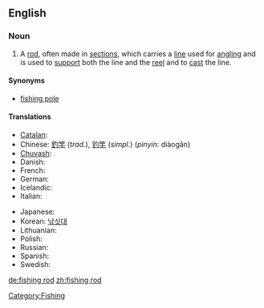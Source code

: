 ==English==
{{wikipedia}}

===Noun===
{{en-noun|sg=[[fishing]] [[rod]]}}

# A [[rod]], often made in [[sections]], which carries a [[line]] used for [[angling]] and is used to [[support]] both the line and the [[reel]] and to [[cast]] the line.

====Synonyms====
* [[fishing pole]]

====Translations====
{{trans-top|rod used for angling}}
* [[Catalan]]: {{t+|ca|canya de pescar|f}}
* Chinese: [[釣竿]] (''trad.''), [[钓竿]] (''simpl.'') (''pinyin:'' diàogān)
* [[Chuvash]]: {{tø|cv|вăлта|sc=Cyrl|xs=Chuvash}}
* Danish: {{t+|da|fiskestang|c}}
* French: {{t+|fr|canne à pêche|f}}
* German: {{t-|de|Angelrute|f}}
* Icelandic: {{t+|is|veiðistöng|f}}
* Italian: {{t-|it|canna da pesca|f}}
{{trans-mid}}
* Japanese: {{t-|ja|釣り竿|tr=tsurizao|sc=Jpan}}
* Korean: [[낚싯대]]
* Lithuanian: {{t+|lt|meškerė|xs=Lithuanian}}
* Polish: {{t+|pl|wędka|f}}
* Russian: {{t+|ru|удочка|sc=Cyrl}}
* Spanish: {{t+|es|caña de pesca|f}}
* Swedish: {{t+|sv|fiskespö|c}}
{{trans-bottom}}

[[Category:Fishing]]

[[de:fishing rod]]
[[zh:fishing rod]]